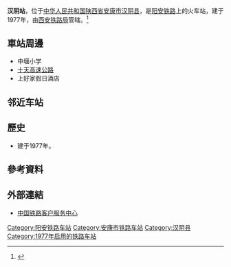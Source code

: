 {{noteTA
|1=zh-cn:始发车次; zh-hk:列車班次;
|2=zh-cn:车次; zh-hk:班次;
}}
{{Infobox China railway station 
|车站名称 = 汉阴站
|图片 = 
|图片介绍 = 
|其他名称 = 
|车站拼音 = Hanyin
|英文名称 = Hanyin Railway Station
|车站代码 = 45785<ref>{{cite book|title=中华人民共和国铁路车站代码（GB/T 10302-2010）|publisher=中国标准出版社|year=2010|isbn=155066140495|ignore-isbn-error=true|pages=14}}</ref>
|电报码 = HQY
|拼音码 = HYI
|车站地址 = [[陕西省|陕西省]][[安康市|安康市]][[汉阴县|汉阴县]]
|归属 = [[西安铁路局|西安铁路局]]
|车站等级 = [[四等站_(中铁)|四等站]]
|线路 = [[阳安铁路|阳安铁路]]
|月台数目 = 
|站台面 = 
|股道数目 = 
|网站 = 
}}
'''汉阴站'''，位于[[中华人民共和国|中华人民共和国]][[陕西省|陕西省]][[安康市|安康市]][[汉阴县|汉阴县]]，是[[阳安铁路|阳安铁路]]上的火车站，建于1977年，由[[西安铁路局|西安铁路局]]管辖。<ref>{{Cite web |url=http://search.huochepiao.com/huochezhan/jieshao/2179.htm |title=汉阴火车站介绍 |access-date=2017-04-03 |archive-date=2017-04-04 |archive-url=https://web.archive.org/web/20170404050248/http://search.huochepiao.com/huochezhan/jieshao/2179.htm |dead-url=no }}</ref>
==車站周邊==
* 中堰小学
* [[十天高速公路|十天高速公路]]
* 上好家假日酒店

==邻近车站==
{{start rail box|[[中国铁路|中国铁路]]}}
{{s-inop|[[高梁铺站|高梁铺站]]|{{站|阳平关}}方向}}
{{s-line|[[阳安铁路|阳安铁路]]}}
{{s-inop|[[涧池铺站|涧池铺站]]|{{站|安康}}方向}}
{{end box}}
==歷史==
* 建于1977年。
==參考資料==
{{reflist}}
==外部連結==
* [http://www.12306.cn/mormhweb/ 中国铁路客户服务中心] {{Wayback|url=http://www.12306.cn/mormhweb/ |date=20180205163941 }}
{{China-rail-stub}}
{{陕西小作品}}
{{阳安铁路}}
[[Category:阳安铁路车站|Category:阳安铁路车站]]
[[Category:安康市铁路车站|Category:安康市铁路车站]]
[[Category:汉阴县|Category:汉阴县]]
[[Category:1977年启用的铁路车站|Category:1977年启用的铁路车站]]
